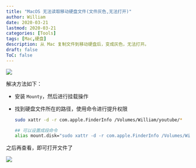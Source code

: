 ```yaml
---
title: "MacOS 无法读取移动硬盘文件(文件灰色,无法打开)"
author: William
date: 2020-03-21
lastmod: 2020-03-21
categories: [Tools]
tags: [Mac,硬盘]
description: 从 Mac 复制文件到移动硬盘后，变成灰色，无法打开。
draft: false
ToC: false
---
```


![](/images/2020-03-21-MacOS-无法读取移动硬盘文件(文件灰色,无法打开)/无法打开文件.png)

解决方法如下：

-   安装 `Mounty`，然后进行挂载操作

-   找到硬盘文件所在的路径，使用命令进行提升权限

    ```bash
    sudo xattr -d -r com.apple.FinderInfo /Volumes/William/youtube/*
    
    ## 可以设置成段命令
    alias mount.disk="sudo xattr -d -r com.apple.FinderInfo /Volumes/William/youtube/*"
    ```

之后再查看，即可打开文件了

![](/images/2020-03-21-MacOS-无法读取移动硬盘文件(文件灰色,无法打开)/可以打开文件.png)

